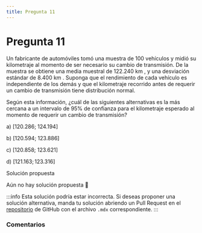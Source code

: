 ```yaml
---
title: Pregunta 11
---
```



# Pregunta 11

Un fabricante de automóviles tomó una muestra de 100 vehículos y midió su kilometraje al momento de ser necesario su cambio de transmisión. De la muestra se obtiene una media muestral de 122.240 km , y una desviación estándar de 8.400 km . Suponga que el rendimiento de cada vehículo es independiente de los demás y que el kilometraje recorrido antes de requerir un cambio de transmisión tiene distribución normal.

Según esta información, ¿cuál de las siguientes alternativas es la más cercana a un intervalo de $95 \%$ de confianza para el kilometraje esperado al momento de requerir un cambio de transmisión?

a) $[120.286$; 124.194]

b) $[120.594$; 123.886]

c) $[120.858$; 123.621]

d) $[121.163 ; 123.316]$

<MDXDetails>
<summary>Solución propuesta</summary>

Aún no hay solución propuesta 🥲

:::info 
Esta solución podría estar incorrecta. Si deseas proponer una solución alternativa, manda tu solución abriendo
un Pull Request en el [repositorio](https://github.com/crow-rojas/apuntes-fundamentals/pulls) de GitHub con el archivo
`.mdx` correspondiente. 
:::

</MDXDetails>

### Comentarios

<Disqus
  url="https://crow-rojas.github.io/apuntes-fundamentals/docs/mathematics/probability-and-statistics/exercises/2023-2/p11"
  identifier="mathematics/probability-and-statistics/exercises/2023-2/p11"
  title="2023-2 Probabilidades y Estadística - Pregunta 11"
/>
